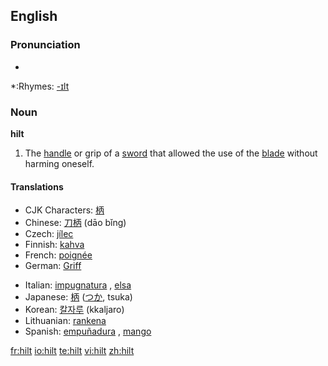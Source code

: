 ==English==

===Pronunciation===
*{{audio|en-us-hilt.ogg|Audio (US)}}

*:Rhymes: [[Rhymes:English:-ɪlt|-ɪlt]]

===Noun===
'''hilt'''

#The [[handle]] or grip of a [[sword]] that allowed the use of the [[blade]] without harming oneself.

====Translations====
{{top}}
*CJK Characters: [[柄]]
*Chinese: [[刀柄]] (dāo bǐng)
*Czech: [[jílec]] {{m}}
*Finnish: [[kahva]]
*French: [[poignée]] {{f}}
*German: [[Griff]] {{m}}
{{mid}}
*Italian: [[impugnatura]] {{f}}, [[elsa]] {{f}}
*Japanese: [[柄]] ([[つか]], tsuka)
*Korean: [[칼자루]] (kkaljaro)
*Lithuanian: [[rankena]] {{f}}
*Spanish: [[empuñadura]] {{f}}, [[mango]] {{m}}
{{bottom}}

[[fr:hilt]]
[[io:hilt]]
[[te:hilt]]
[[vi:hilt]]
[[zh:hilt]]